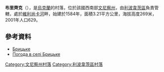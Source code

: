 {{coord|49|21|23|N|28|54|21|E|scale:30000|display=title}}

'''布里齊克'''（{{lang-uk|Брицьке}}），是[[烏克蘭|烏克蘭]]的村落，位於該國西南部[[文尼察州|文尼察州]]，由[[利波韋茨區|利波韋茨區]]負責管轄，處於[[維利尚卡河_(傑斯納河支流)|維利尚卡河]]畔，始建於1584年，面積3.21平方公里，海拔高度269米，2001年人口629。

==參考資料==
*[http://w1.c1.rada.gov.ua/pls/z7502/A005?rdat1=11.10.2012&rf7571=2154 Брицьке]{{dead link|date=2018年2月 |bot=InternetArchiveBot |fix-attempted=yes }}
* [http://weather.in.ua/ua/vinnickaja/2034 Погода в селі Брицьке] {{Wayback|url=http://weather.in.ua/ua/vinnickaja/2034 |date=20160305120626 }}

[[Category:文尼察州村落|Category:文尼察州村落]]
[[Category:利波韋茨區村落|Category:利波韋茨區村落]]


{{Vinnytsia-geo-stub}}